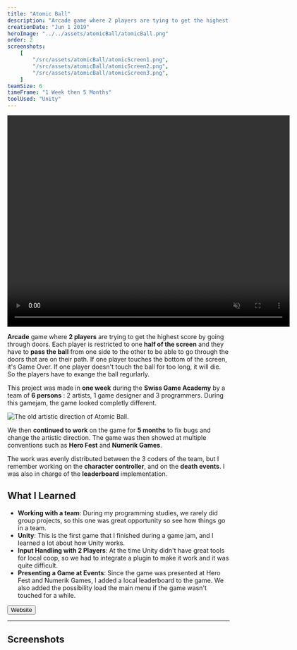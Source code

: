```yaml
---
title: "Atomic Ball"
description: "Arcade game where 2 players are tying to get the highest score by going through doors and exchanging an atomic ball. The game was made with Unity during the Swiss Game Academy 2019 where it won the first price."
creationDate: "Jun 1 2019"
heroImage: "../../assets/atomicBall/atomicBall.png"
order: 2
screenshots:
    [
        "/src/assets/atomicBall/atomicScreen1.png",
        "/src/assets/atomicBall/atomicScreen2.png",
        "/src/assets/atomicBall/atomicScreen3.png",
    ]
teamSize: 6
timeFrame: "1 Week then 5 Months"
toolUsed: "Unity"
---
```



<div class="grid place-items-center">
	<video width="640" height="480" loop muted autoplay controls>
		<source src="/atomic_ball.mp4" type="video/mp4" />
		Your browser does not support the video tag.
	</video>
</div>

**Arcade** game where **2 players** are trying to get the highest score by going through doors.
Each player is restricted to one **half of the screen** and they have to **pass the ball** from one side to the other to be able to go through the doors that are on their path.
If one player touches the bottom of the screen, it's Game Over.
If one player doesn't touch the ball for too long, it will die.
So the players have to exange the ball regurlarly.

This project was made in **one week** during the **Swiss Game Academy** by a team of **6 persons** : 2 artists, 1 game designer and 3 programmers.
During this gamejam, the game looked completly different.

![The old artistic direction of Atomic Ball.](../../assets/atomicBall/oldAtomicBall.png)

We then **continued to work** on the game for **5 months** to fix bugs and change the artistic direction.
The game was then showed at multiple conventions such as **Hero Fest** and **Numerik Games**.

The work was evenly distributed between the 3 coders of the team, but I remember working on the **character controller**, and on the **death events**.
I was also in charge of the **leaderboard** implementation.

## What I Learned

-   **Working with a team**: During my programming studies, we rarely did group projects, so this one was great opportunity so see how things go in a team.
-   **Unity**: This is the first game that I finished during a game jam, and I learned a lot about how Unity works.
-   **Input Handling with 2 Players**: At the time Unity didn't have great tools for local coop, so we had to integrate a plugin to make it work and it was quite difficult.
-   **Presenting a Game at Events**: Since the game was presented at Hero Fest and Numerik Games, I added a local leaderboard to the game.
    We also added the possibility load the main menu if the game wasn't touched for a while.

<div class="flex">
	<Button href="https://orangecube.ch/game/4">Website</Button>
</div>

---

## Screenshots


<ScreenshotList screenshots={frontmatter.screenshots} />
